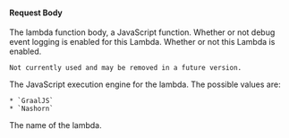 
#### Request Body

<APIBlock>
  <APIField name="lambda.body" type="String" required>
    The lambda function body, a JavaScript function.
  </APIField>
  <APIField name="lambda.debug" type="Boolean" optional defaults="false">
    Whether or not debug event logging is enabled for this Lambda.
  </APIField>
  <APIField name="lambda.enabled" type="Boolean" optional defaults="true" deprecated>
    Whether or not this Lambda is enabled.

    Not currently used and may be removed in a future version.
  </APIField>
  <APIField name="lambda.engineType" type="String" required defaults="GraalJS" since="1.35.0">
    The JavaScript execution engine for the lambda. The possible values are:

    * `GraalJS`
    * `Nashorn` 
  </APIField>
  <APIField name="lambda.name" type="String" required>
    The name of the lambda.
  </APIField>
</APIBlock>

